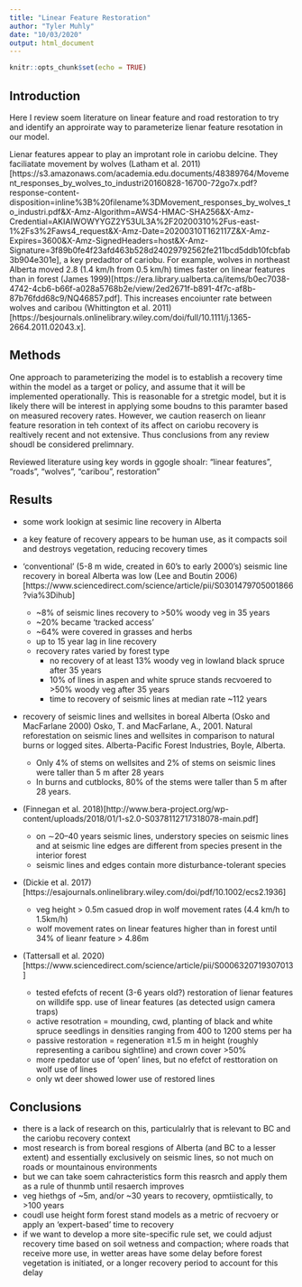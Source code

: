 ```yaml
---
title: "Linear Feature Restoration"
author: "Tyler Muhly"
date: "10/03/2020"
output: html_document
---
```


```r
knitr::opts_chunk$set(echo = TRUE)
```

## Introduction
Here I review soem literature on linear feature and road restoration to try and identify an approirate way to parameterize lienar feature resotation in our model. 

Lienar features appear to play an improtant role in cariobu delcine. They faciliatate movement by wolves (Latham et al. 2011)[https://s3.amazonaws.com/academia.edu.documents/48389764/Movement_responses_by_wolves_to_industri20160828-16700-72go7x.pdf?response-content-disposition=inline%3B%20filename%3DMovement_responses_by_wolves_to_industri.pdf&X-Amz-Algorithm=AWS4-HMAC-SHA256&X-Amz-Credential=AKIAIWOWYYGZ2Y53UL3A%2F20200310%2Fus-east-1%2Fs3%2Faws4_request&X-Amz-Date=20200310T162117Z&X-Amz-Expires=3600&X-Amz-SignedHeaders=host&X-Amz-Signature=3f89b0fe4f23afd463b528d24029792562fe211bcd5ddb10fcbfab3b904e301e], a key predadtor of cariobu. For example, wolves in northeast Alberta moved 2.8 (1.4 km/h from 0.5 km/h) times faster on linear features than in forest (James 1999)[https://era.library.ualberta.ca/items/b0ec7038-4742-4cb6-b66f-a028a5768b2e/view/2ed2671f-b891-4f7c-af8b-87b76fdd68c9/NQ46857.pdf]. This increases encoiunter rate between wolves and caribou (Whittington et al. 2011)[https://besjournals.onlinelibrary.wiley.com/doi/full/10.1111/j.1365-2664.2011.02043.x].  

## Methods
One approach to parameterizing the model is to establish a recovery time within the model as a target or policy, and assume that it will be implemented operationally. This is reasonable for a stretgic model, but it is likely there will be interest in applying some boudns to this paramter based on measured recovery rates. However, we caution reaserch on lieanr feature resoration in teh context of its affect on cariobu recovery is realtively recent and not extensive. Thus conclusions from any review shoudl be considered prelimnary. 

Reviewed literature using key words in ggogle shoalr: "linear features", "roads", "wolves", "caribou", restoration"

## Results 

- some work lookign at sesimic line recovery in Alberta

- a key feature of recovery appears to be human use, as it compacts soil and destroys vegetation, reducing recovery times

- 'conventional' (5-8 m wide, created in 60's to early 2000's) seismic line recovery in boreal Alberta was low (Lee and Boutin 2006)[https://www.sciencedirect.com/science/article/pii/S0301479705001866?via%3Dihub]
  - ~8% of seismic lines recovery to >50% woody veg in 35 years
  - ~20% became 'tracked access' 
  - ~64% were covered in grasses and herbs
  - up to 15 year lag in line recovery
  - recovery rates varied by forest type
    - no recovery of at least 13% woody veg in lowland black spruce after 35 
      years
    - 10% of lines in aspen and white spruce stands recvoered to >50% woody veg 
      after 35 years 
    - time to recovery of seismic lines at median rate ~112 years
  
- recovery of seismic lines and wellsites in boreal Alberta (Osko and MacFarlane 2000) Osko, T. and MacFarlane, A., 2001. Natural reforestation on seismic lines and wellsites in comparison to natural burns or logged sites. Alberta-Pacific Forest Industries, Boyle, Alberta.
  - Only 4% of stems on wellsites and 2% of stems on seismic lines were taller 
    than 5 m after 28 years
  - In burns and cutblocks, 80% of the stems were taller than 5 m after 28 years. 
  
- (Finnegan et al. 2018)[http://www.bera-project.org/wp-content/uploads/2018/01/1-s2.0-S0378112717318078-main.pdf]
  - on ∼20–40 years  seismic lines, understory species on seismic lines and at seismic line edges are
    different from species present in the interior forest
  - seismic lines and edges contain more disturbance-tolerant species 

- (Dickie et al. 2017)[https://esajournals.onlinelibrary.wiley.com/doi/pdf/10.1002/ecs2.1936]
  - veg height > 0.5m casued drop in wolf movement rates (4.4 km/h to 1.5km/h)
  - wolf movement rates on linear features higher than in forest until 34% of lieanr feature > 4.86m  

- (Tattersall et al. 2020)[https://www.sciencedirect.com/science/article/pii/S0006320719307013] 
  - tested efefcts of recent (3-6 years old?) restoration of lienar features on willdife spp. use of 
    linear features (as detected usign camera traps)
  - active resotration = mounding, cwd, planting of black and white spruce seedlings in densities 
    ranging from 400 to 1200 stems per ha
  - passive restoration = regeneration ≥1.5 m in height (roughly representing a caribou sightline) and
    crown cover >50%
  - more rpedator use of 'open' lines, but no efefct of resttoration on wolf use of lines
  - only wt deer showed lower use of restored lines

## Conclusions
- there is a lack of research on this, particulalrly that is relevant to BC and the cariobu recovery context
- most research is from boreal resgions of Alberta (and BC to a lesser extent) and essentially exclusively on seismic lines, so not much on roads or mountainous environments
- but we can take soem cahracteristics form this reasrch and apply them as a rule of thunmb until resaerch improves
- veg hiethgs of ~5m, and/or ~30 years to recovery, opmtiistically, to >100 years  
- coudl use height form forest stand models as a metric of recvoery or apply an 'expert-based' time to recovery
- if we want to develop a more site-specific rule set, we could adjust recovery time based on soil wetness and compaction; where roads that receive more use, in wetter areas have some delay before forest vegetation is initiated, or a longer recovery period to account for this delay







